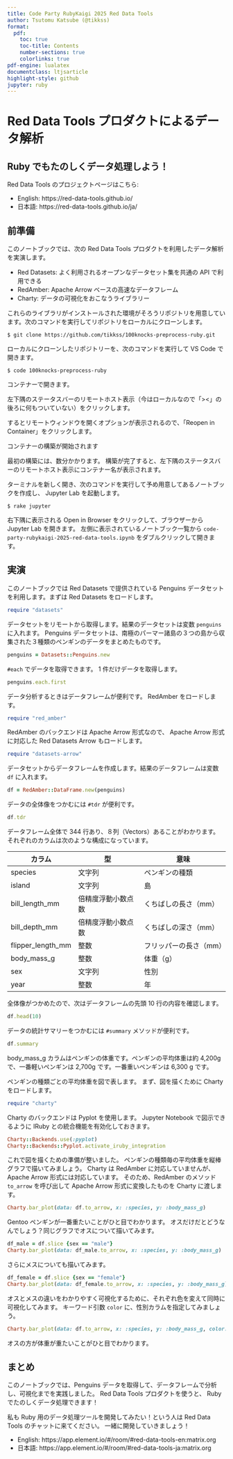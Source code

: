 ```yaml
---
title: Code Party RubyKaigi 2025 Red Data Tools
author: Tsutomu Katsube (@tikkss)
format:
  pdf:
    toc: true
    toc-title: Contents
    number-sections: true
    colorlinks: true
pdf-engine: lualatex
documentclass: ltjsarticle
highlight-style: github
jupyter: ruby
---
```


Red Data Tools プロダクトによるデータ解析
===

Ruby でもたのしくデータ処理しよう！
---

Red Data Tools のプロジェクトページはこちら:

* English: https://red-data-tools.github.io/
* 日本語: https://red-data-tools.github.io/ja/

前準備
---

このノートブックでは、次の Red Data Tools プロダクトを利用したデータ解析を実演します。

* Red Datasets: よく利用されるオープンなデータセット集を共通の API で利用できる
* RedAmber: Apache Arrow ベースの高速なデータフレーム
* Charty: データの可視化をおこなうライブラリー

これらのライブラリがインストールされた環境がそろうリポジトリを用意しています。次のコマンドを実行してリポジトリをローカルにクローンします。

```console
$ git clone https://github.com/tikkss/100knocks-preprocess-ruby.git
```

ローカルにクローンしたリポジトリーを、次のコマンドを実行して VS Code で開きます。

```console
$ code 100knocks-preprocess-ruby
```

コンテナーで開きます。

左下隅のステータスバーのリモートホスト表示（今はローカルなので「><」の後ろに何もついていない）をクリックします。

するとリモートウィンドウを開くオプションが表示されるので、「Reopen in Container」をクリックします。

コンテナーの構築が開始されます

最初の構築には、数分かかります。
構築が完了すると、左下隅のステータスバーのリモートホスト表示にコンテナー名が表示されます。

ターミナルを新しく開き、次のコマンドを実行して予め用意してあるノートブックを作成し、 Jupyter Lab を起動します。

```console
$ rake jupyter
```

右下隅に表示される Open in Browser をクリックして、ブラウザーから Jupyter Lab を開きます。
左側に表示されているノートブック一覧から `code-party-rubykaigi-2025-red-data-tools.ipynb` をダブルクリックして開きます。

実演
---

このノートブックでは Red Datasets で提供されている Penguins データセットを利用します。まずは Red Datasets をロードします。

```ruby
require "datasets"
```

データセットをリモートから取得します。結果のデータセットは変数 `penguins` に入れます。
Penguins データセットは、南極のパーマー諸島の３つの島から収集された３種類のペンギンのデータをまとめたものです。

```ruby
penguins = Datasets::Penguins.new
```

`#each` でデータを取得できます。 1 件だけデータを取得します。

```ruby
penguins.each.first
```

データ分析するときはデータフレームが便利です。 RedAmber をロードします。

```ruby
require "red_amber"
```

RedAmber のバックエンドは Apache Arrow 形式なので、
Apache Arrow 形式に対応した Red Datasets Arrow もロードします。

```ruby
require "datasets-arrow"
```

データセットからデータフレームを作成します。結果のデータフレームは変数 `df` に入れます。

```ruby
df = RedAmber::DataFrame.new(penguins)
```

データの全体像をつかむには `#tdr` が便利です。

```ruby
df.tdr
```

データフレーム全体で 344 行あり、８列（Vectors）あることがわかります。
それぞれのカラムは次のような構成になっています。

カラム|型|意味
-----|-----|-----
species|文字列|ペンギンの種類
island|文字列|島
bill_length_mm|倍精度浮動小数点数|くちばしの長さ（mm）
bill_depth_mm|倍精度浮動小数点数|くちばしの深さ（mm）
flipper_length_mm|整数|フリッパーの長さ（mm）
body_mass_g|整数|体重（g）
sex|文字列|性別
year|整数|年

全体像がつかめたので、次はデータフレームの先頭 10 行の内容を確認します。

```ruby
df.head(10)
```

データの統計サマリーをつかむには `#summary` メソッドが便利です。

```ruby
df.summary
```

body_mass_g カラムはペンギンの体重です。ペンギンの平均体重は約 4,200g で、一番軽いペンギンは 2,700g です。一番重いペンギンは 6,300 g です。

ペンギンの種類ごとの平均体重を図で表します。
まず、図を描くために Charty をロードします。

```ruby
require "charty"
```

Charty のバックエンドは Pyplot を使用します。
Jupyter Notebook で図示できるように IRuby との統合機能を有効化しておきます。

```ruby
Charty::Backends.use(:pyplot)
Charty::Backends::Pyplot.activate_iruby_integration
```

これで図を描くための準備が整いました。
ペンギンの種類毎の平均体重を縦棒グラフで描いてみましょう。
Charty は RedAmber に対応していませんが、 Apache Arrow 形式には対応しています。
そのため、RedAmber のメソッド `to_arrow` を呼び出して Apache Arrow 形式に変換したものを Charty に渡します。

```ruby
Charty.bar_plot(data: df.to_arrow, x: :species, y: :body_mass_g)
```

Gentoo ペンギンが一番重たいことがひと目でわかります。
オスだけだとどうなんでしょう？同じグラフでオスについて描いてみます。

```ruby
df_male = df.slice {sex == "male"}
Charty.bar_plot(data: df_male.to_arrow, x: :species, y: :body_mass_g)
```

さらにメスについても描いてみます。

```ruby
df_female = df.slice {sex == "female"}
Charty.bar_plot(data: df_female.to_arrow, x: :species, y: :body_mass_g)
```

オスとメスの違いをわかりやすく可視化するために、それぞれ色を変えて同時に可視化してみます。
キーワード引数 `color` に、性別カラムを指定してみましょう。

```ruby
Charty.bar_plot(data: df.to_arrow, x: :species, y: :body_mass_g, color: :sex)
```

オスの方が体重が重たいことがひと目でわかります。

まとめ
---

このノートブックでは、Penguins データを取得して、データフレームで分析し、可視化までを実践しました。
Red Data Tools プロダクトを使うと、 Ruby でたのしくデータ処理できます！

私も Ruby 用のデータ処理ツールを開発してみたい！という人は Red Data Tools のチャットに来てください。
一緒に開発していきましょう！

* English: https://app.element.io/#/room/#red-data-tools-en:matrix.org
* 日本語: https://app.element.io/#/room/#red-data-tools-ja:matrix.org
